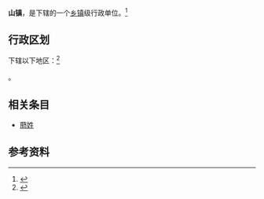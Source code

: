{{全局僻字|𬜬|上“艹”下“问”|蔄|上“艹”下“問”}}
{{中国乡级行政区|37/10/02/112/000}}
{{CJK-New-Char|2C72C|block=E}}

'''{{ruby-py|蔄|-{zh-cn:màn;zh-tw:ㄇㄢˋ;zh-hk:maan<sup>6</sup>}-}}山镇'''，是{{PRC admin/fullname|37/10/02/112/000|3}}下辖的一个[[乡镇|乡镇]]级行政单位。<ref>{{PRC admin/ref sgc|{{PRC admin/parent|37/10/02/112/000}}}}</ref>

== 行政区划 ==

{{PAGENAMEBASE}}下辖以下地区：<ref>{{PRC admin/ref sgc|37/10/02/112/000}}</ref>

{{PRC admin/children|37/10/02/112/000}}。

== 相关条目 ==
* [[蔄姓|蔄姓]]

== 参考资料 ==

{{reflist}}

{{行政区划小作品}}
{{PRC admin/navcat|37/10/02/112/000}}